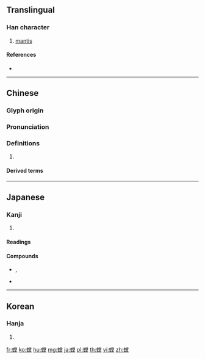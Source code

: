 {{character info/new}}
{{also|螗}}
==Translingual==

===Han character===
{{Han char|rn=142|rad=虫|as=11|sn=17|four=59114|canj=LIFBG|ids=⿰虫堂}}

# [[mantis]]

====References====
* {{Han ref|kx=1095.040|dkj=33503|dj=1559.330|hdz=42884.160|uh=87B3}}

----

==Chinese==
{{zh-forms}}

===Glyph origin===
{{Han etym}}

===Pronunciation===
{{zh-pron
|m=táng
|c=tong4
|h=pfs=
|md=
|mn=tông
|w=
|mc=y
|oc=y
|cat=
}}

===Definitions===
{{zh-hanzi}}

# {{rfdef|lang=zh}}

====Derived terms====
{{zh-der|螳螂}}

----

==Japanese==

===Kanji===
{{ja-kanji|grade=|rs=虫11}}

# {{defn|lang=ja|sort=虫11}}

====Readings====
{{ja-readings|goon=[[とう]] (tō)|kanon=[[とう]] (tō)}}

====Compounds====
* {{ja-r|螳螂|かまきり}}, {{ja-r|螳螂|とうろう}}
* {{ja-r|螳螂拳|とうろうけん}}

----

==Korean==

===Hanja===
{{ko-hanja|hangeul=당|eumhun=|rv=dang|mr=tang|y=tang}}

# {{defn|lang=ko|sort=虫11}}

[[fr:螳]]
[[ko:螳]]
[[hu:螳]]
[[mg:螳]]
[[ja:螳]]
[[pl:螳]]
[[th:螳]]
[[vi:螳]]
[[zh:螳]]